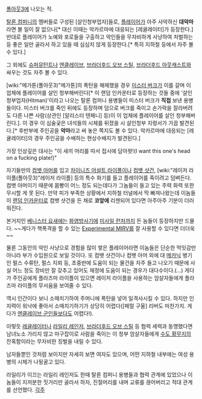 [[폴아웃3]]에 나오는 적.

[[탈론 컴퍼니]]의 멤버들로 구성된 [살인청부업자]들로, [[플레이어]]가 아주 사악하신 '''대악마'''라면 볼 일이 잘 없으나[* 대신 이때는 악카르마에 대응되는 [레귤레이터]가 등장한다.] 반대로 플레이어가 노예와 포로들을 구출하고 악인들을 무자비하게 사냥하여 처벌하는 등 좋은 일만 골라서 하고 있을 때 심심치 않게 등장한다.[* 특히 지하철 등에서 자주 볼 수 있다.]

그 외에도 [[슈퍼뮤턴트]]나 [[엔클레이브]], [[브라더후드 오브 스틸]], [[브라더후드 아웃캐스트]]와 싸우는 것도 자주 볼 수 있다.

[wiki:"메가톤(폴아웃3)"메가톤]의 폭탄을 해체했을 경우 [[미스터 버크]]가 이를 갈며 이 업체에 플레이어를 살인 청부해버린다[* 이 랜덤 인카운터로 등장하는 것들 중에 '살인청부업자(Hitman)'이라고 나오는 탈론 컴퍼니 용병들이 미스터 버크가 '''직접''' 보낸 용병들이다. 미스터 버크를 죽인 뒤에도 등장하며 덤으로 버크를 죽이고 손가락을 잘라버려도 다른 나쁜 사람(상관인 [알리스터 텐페니] 등)이 이 업체에 플레이어를 살인 청부해버린다.]. 이 경우 이 심술궂은 녀석들의 시체를 뒤졌을 시 살인청부 지령서가 가끔 발견된다.[* 후반부에 주인공을 '''악마'''라고 써 놓은 쪽지도 볼 수 있다. 악카르마에 대응되는 [레귤레이터]의 경우 주인공을 수배하는 현상수배지가 발견된다.]

가장 인상깊은 대사는 "이 새끼 머리를 따서 접시에 담아왓!(I want this one's head on a fucking plate!)"

자기들만의 [[컴뱃 아머]]를 입고 [[차이니즈 어설트 라이플]]이나 [[컴뱃 샷건]], [wiki:"레이저 라이플(폴아웃3)"레이저 라이플] 등의 특수 화기를 들고 플레이어를 죽이려고 덤벼든다. 컴뱃 아머이기 때문에 몸빵이 어느 정도 되는데다가 그놈들이 들고 있는 주력 화력 또한 무시할 게 못 된다. 만약 피가 부족한 상황에서 지하철 터널에서 막 빠져나왔는데 이놈들이 [[랜덤 인카운터]]로 컴뱃 샷건을 든 채로 '''코앞에''' 리젠되어 있다면 아주아주 기분이 더러워진다.

본거지인 [[베니스터 요새]]에는 [[화염방사기]]에 [[미사일 런처]]까지 든 놈들이 등장하지만 드물다. ~~게다가 핵폭격을 할 수 있는 [[Experimental MIRV]]를 잘 사용할 수 있다면 더더욱~~

물론 그동안의 악인 사냥으로 경험을 많이 쌓은 플레이어라면 이놈들은 단순한 먹잇감만 아니라 부가 수입원으로 보일 것이다. 또 컴뱃 샷건이나 컴뱃 아머 외에 대 [[메카닉]] 병기인 펄스 수류탄, 펄스 지뢰 등, 초중반에 도움이 되는 물건을 자주 들고 나오기 때문에 사실 어느 정도 장비만 잘 갖추고 있어도 재정에 도움이 되는 경우가 대다수이다.(...) 게다가 주인공에게 플라즈마 라이플이 있으면 레이저 라이플을 사용하는 암살자들에게 플라즈마 라이플의 무서움을 보여줄 수 있다.

역시 인간이다 보니 소매치기하여 주머니에 폭탄을 넣어 일격사시킬 수 있다. 하지만 인지력이 워낙에 좋아서 소매치기하기가 상당히 어렵다([페럴 구울] 리버도 마찬가지. 게다가 [[엔클레이브 군인]]들보다도 어렵다!).

이렇듯 [[레귤레이터]]나 [[라일리 레인저]], [[브라더후드 오브 스틸]] 등 협력 세력과 동맹했다면 남녀노소 가리지 않고 마구잡이로 사람을 죽이는 이 청부 암살자들에게 [[수도 황무지]]의 잔혹함이라는 무자비한 징벌을 내릴 수 있다.

남자들뿐인 것처럼 보이지만 자세히 보면 여자도 있으며, 어떤 지하철 내부에는 여성 용병의 시체가 나뒹굴고 있다.

라일리가 이끄는 라일리 레인저도 한때 탈론 컴퍼니 용병들과 협력 관계에 있었으나 이놈들이 지저분한 짓거리만 골라서 하자, 진절머리를 내며 교류를 끊어버리고 적대 관계를 선언했다.
[[각주]]

